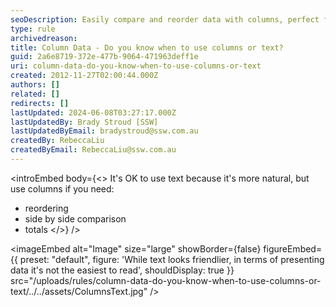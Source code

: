 ```yaml
---
seoDescription: Easily compare and reorder data with columns, perfect for side-by-side comparisons and calculating totals.
type: rule
archivedreason:
title: Column Data - Do you know when to use columns or text?
guid: 2a6e8719-372e-477b-9064-471963deff1e
uri: column-data-do-you-know-when-to-use-columns-or-text
created: 2012-11-27T02:00:44.000Z
authors: []
related: []
redirects: []
lastUpdated: 2024-06-08T03:27:17.000Z
lastUpdatedBy: Brady Stroud [SSW]
lastUpdatedByEmail: bradystroud@ssw.com.au
createdBy: RebeccaLiu
createdByEmail: RebeccaLiu@ssw.com.au
---
```


<introEmbed
  body={<>
It's OK to use text because it's more natural, but use columns if you need:

- reordering
- side by side comparison
- totals
  </>}
/>

<imageEmbed
  alt="Image"
  size="large"
  showBorder={false}
  figureEmbed={{
    preset: "default",
    figure: 'While text looks friendlier, in terms of presenting data it\'s not the easiest to read',
    shouldDisplay: true
  }}
  src="/uploads/rules/column-data-do-you-know-when-to-use-columns-or-text/../../assets/ColumnsText.jpg"
/>
